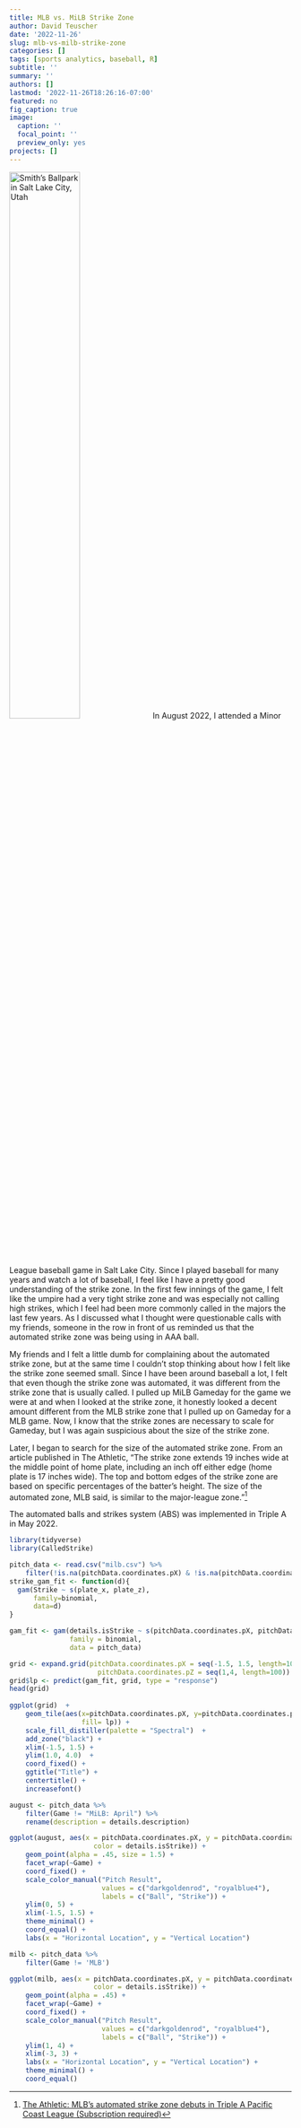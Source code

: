 ```yaml
---
title: MLB vs. MiLB Strike Zone
author: David Teuscher
date: '2022-11-26'
slug: mlb-vs-milb-strike-zone
categories: []
tags: [sports analytics, baseball, R]
subtitle: ''
summary: ''
authors: []
lastmod: '2022-11-26T18:26:16-07:00'
featured: no
fig_caption: true
image:
  caption: ''
  focal_point: ''
  preview_only: yes
projects: []
---
```


![Smith's Ballpark in Salt Lake City, Utah](Smiths_Ballpark.JPG){width=50%}
In August 2022, I attended a Minor League baseball game in Salt Lake City. Since I played baseball for many years and watch a lot of baseball, I feel like I have a pretty good understanding of the strike zone. In the first few innings of the game, I felt like the umpire had a very tight strike zone and was especially not calling high strikes, which I feel had been more commonly called in the majors the last few years. As I discussed what I thought were questionable calls with my friends, someone in the row in front of us reminded us that the automated strike zone was being using in AAA ball. 

My friends and I felt a little dumb for complaining about the automated strike zone, but at the same time I couldn't stop thinking about how I felt like the strike zone seemed small. Since I have been around baseball a lot, I felt that even though the strike zone was automated, it was different from the strike zone that is usually called. I pulled up MiLB Gameday for the game we were at and when I looked at the strike zone, it honestly looked a decent amount different from the MLB strike zone that I pulled up on Gameday for a MLB game. Now, I know that the strike zones are necessary to scale for Gameday, but I was again suspicious about the size of the strike zone. 

Later, I began to search for the size of the automated strike zone. From an article published in The Athletic, "The strike zone extends 19 inches wide at the middle point of home plate, including an inch off either edge (home plate is 17 inches wide). The top and bottom edges of the strike zone are based on specific percentages of the batter's height. The size of the automated zone, MLB said, is similar to the major-league zone."^[[The Athletic: MLB's automated strike zone debuts in Triple A Pacific Coast League (Subscription required)](https://theathletic.com/news/mlb-automated-strike-zone/A2YrWvTjB98D/)]

The automated balls and strikes system (ABS) was implemented in Triple A in May 2022. 
```r
library(tidyverse)
library(CalledStrike)
```

```r
pitch_data <- read.csv("milb.csv") %>%
    filter(!is.na(pitchData.coordinates.pX) & !is.na(pitchData.coordinates.pZ))
strike_gam_fit <- function(d){
  gam(Strike ~ s(plate_x, plate_z),
      family=binomial,
      data=d)
}

gam_fit <- gam(details.isStrike ~ s(pitchData.coordinates.pX, pitchData.coordinates.pZ),
               family = binomial,
               data = pitch_data)

grid <- expand.grid(pitchData.coordinates.pX = seq(-1.5, 1.5, length=100),
                      pitchData.coordinates.pZ = seq(1,4, length=100))
grid$lp <- predict(gam_fit, grid, type = "response")
head(grid)
  
ggplot(grid)  +
    geom_tile(aes(x=pitchData.coordinates.pX, y=pitchData.coordinates.pZ,
                  fill= lp)) +
    scale_fill_distiller(palette = "Spectral")  +
    add_zone("black") +
    xlim(-1.5, 1.5) +
    ylim(1.0, 4.0)  +
    coord_fixed() +
    ggtitle("Title") +
    centertitle() +
    increasefont()  

august <- pitch_data %>%
    filter(Game != "MiLB: April") %>%
    rename(description = details.description)

ggplot(august, aes(x = pitchData.coordinates.pX, y = pitchData.coordinates.pZ, 
                     color = details.isStrike)) +
    geom_point(alpha = .45, size = 1.5) +
    facet_wrap(~Game) +
    coord_fixed() + 
    scale_color_manual("Pitch Result", 
                       values = c("darkgoldenrod", "royalblue4"), 
                       labels = c("Ball", "Strike")) +
    ylim(0, 5) +
    xlim(-1.5, 1.5) +
    theme_minimal() +
    coord_equal() +
    labs(x = "Horizontal Location", y = "Vertical Location")
```

```r
milb <- pitch_data %>%
    filter(Game != 'MLB')

ggplot(milb, aes(x = pitchData.coordinates.pX, y = pitchData.coordinates.pZ, 
                     color = details.isStrike)) +
    geom_point(alpha = .45) +
    facet_wrap(~Game) +
    coord_fixed() + 
    scale_color_manual("Pitch Result", 
                       values = c("darkgoldenrod", "royalblue4"), 
                       labels = c("Ball", "Strike")) +
    ylim(1, 4) +
    xlim(-3, 3) +
    labs(x = "Horizontal Location", y = "Vertical Location") + 
    theme_minimal() + 
    coord_equal()
```

